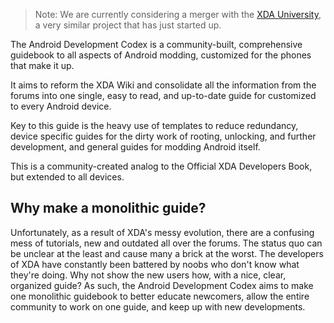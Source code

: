 <blockquote>Note: We are currently considering a merger with the [https://www.xda-developers.com/announcements/coming-soon-xda-university-com/ XDA University], a very similar project that has just started up.
</blockquote>
The Android Development Codex is a community-built, comprehensive guidebook to all aspects of Android modding, customized for the phones that make it up.

It aims to reform the XDA Wiki and consolidate all the information from the forums into one single, easy to read, and up-to-date guide for customized to every Android device.

Key to this guide is the heavy use of templates to reduce redundancy, device specific guides for the dirty work of rooting, unlocking, and further development, and general guides for modding Android itself.

This is a community-created analog to the Official XDA Developers Book, but extended to all devices.

== Why make a monolithic guide? ==

Unfortunately, as a result of XDA's messy evolution, there are a confusing mess of tutorials, new and outdated all over the forums. The status quo can be unclear at the least and cause many a brick at the worst. The developers of XDA have constantly been battered by noobs who don't know what they're doing. Why not show the new users how, with a nice, clear, organized guide? As such, the Android Development Codex aims to make one monolithic guidebook to better educate newcomers, allow the entire community to work on one guide, and keep up with new developments.

